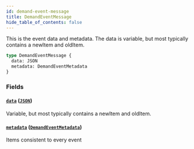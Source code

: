 ```yaml
---
id: demand-event-message
title: DemandEventMessage
hide_table_of_contents: false
---
```



This is the event data and metadata.
The data is variable, but most typically contains a newItem and oldItem.

```graphql
type DemandEventMessage {
  data: JSON
  metadata: DemandEventMetadata
}
```


### Fields

#### [`data`](#) ([`JSON`](/demand/api/graphql-admin/reference/scalars/json))

Variable, but most typically contains a newItem and oldItem.


#### [`metadata`](#) ([`DemandEventMetadata`](/demand/api/graphql-admin/reference/objects/demand-event-metadata))

Items consistent to every event





